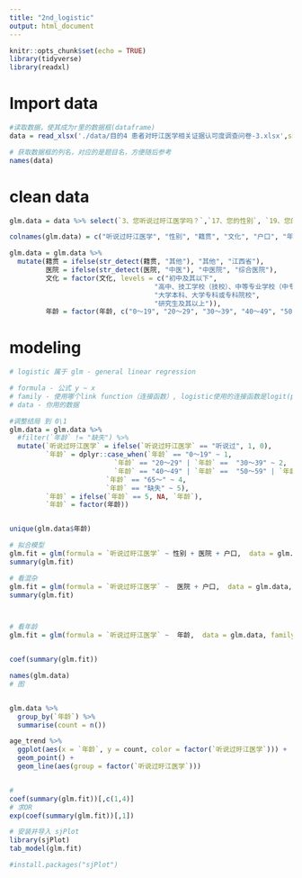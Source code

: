 ```yaml
---
title: "2nd_logistic"
output: html_document
---
```


```r
knitr::opts_chunk$set(echo = TRUE)
library(tidyverse)
library(readxl)
```

# Import data

```r
#读取数据，使其成为r里的数据框(dataframe)
data = read_xlsx('./data/目的4 患者对旴江医学相关证据认可度调查问卷-3.xlsx',sheet = 1)

# 获取数据框的列名，对应的是题目名，方便随后参考
names(data)
```


# clean data

```r
glm.data = data %>% select(`3、您听说过旴江医学吗？`,`17、您的性别`, `19、您的籍贯是`, `20、您的文化程度`, `22、您的户口类型`, `18、您的年龄`, `21、您的职业`, `23、您所就医的医院是`, `1、您所在的科室是？`)

colnames(glm.data) = c("听说过旴江医学", "性别", "籍贯", "文化", "户口", "年龄", "职业", "医院", "科室")

glm.data = glm.data %>%
  mutate(籍贯 = ifelse(str_detect(籍贯, "其他"), "其他", "江西省"),
         医院 = ifelse(str_detect(医院, "中医"), "中医院", "综合医院"),
         文化 = factor(文化, levels = c("初中及其以下",
                                    "高中、技工学校（技校）、中等专业学校（中专）或中等技术学校（中技）",
                                    "大学本科、大学专科或专科院校",
                                    "研究生及其以上")),
         年龄 = factor(年龄, c("0～19", "20～29", "30～39", "40～49", "50～59", "60～64", "65～", "缺失")))
```

# modeling

```r
# logistic 属于 glm - general linear regression

# formula - 公式 y ~ x
# family - 使用哪个link function（连接函数）, logistic使用的连接函数是logit(p) = log(p/(1-p)): binomial()
# data - 你用的数据

#调整结局 到 0\1
glm.data = glm.data %>%
  #filter(`年龄` != "缺失") %>%
  mutate(`听说过旴江医学` = ifelse(`听说过旴江医学` == "听说过", 1, 0),
         `年龄` = dplyr::case_when(`年龄` == "0～19" ~ 1,
                          `年龄` == "20～29" | `年龄` ==  "30～39" ~ 2,
                          `年龄` == "40～49" | `年龄` ==  "50～59" | `年龄` ==  "60～64"~ 3,
                        `年龄` == "65～" ~ 4,
                        `年龄` == "缺失" ~ 5),
         `年龄` = ifelse(`年龄` == 5, NA, `年龄`),
         `年龄` = factor(年龄))


unique(glm.data$年龄)

# 拟合模型
glm.fit = glm(formula = `听说过旴江医学` ~ 性别 + 医院 + 户口,  data = glm.data, family = binomial(link = "logit"))
summary(glm.fit)

# 看混杂
glm.fit = glm(formula = `听说过旴江医学` ~  医院 + 户口,  data = glm.data, family = binomial(link = "logit"))
summary(glm.fit)



# 看年龄
glm.fit = glm(formula = `听说过旴江医学` ~  年龄,  data = glm.data, family = binomial(link = "logit"))


coef(summary(glm.fit))

names(glm.data)
# 图


glm.data %>% 
  group_by(`年龄`) %>%
  summarise(count = n())

age_trend %>% 
  ggplot(aes(x = `年龄`, y = count, color = factor(`听说过旴江医学`))) +
  geom_point() +
  geom_line(aes(group = factor(`听说过旴江医学`)))


# 
coef(summary(glm.fit))[,c(1,4)]
# 求OR
exp(coef(summary(glm.fit))[,1])

# 安装并导入 sjPlot
library(sjPlot)
tab_model(glm.fit)

#install.packages("sjPlot")
```


